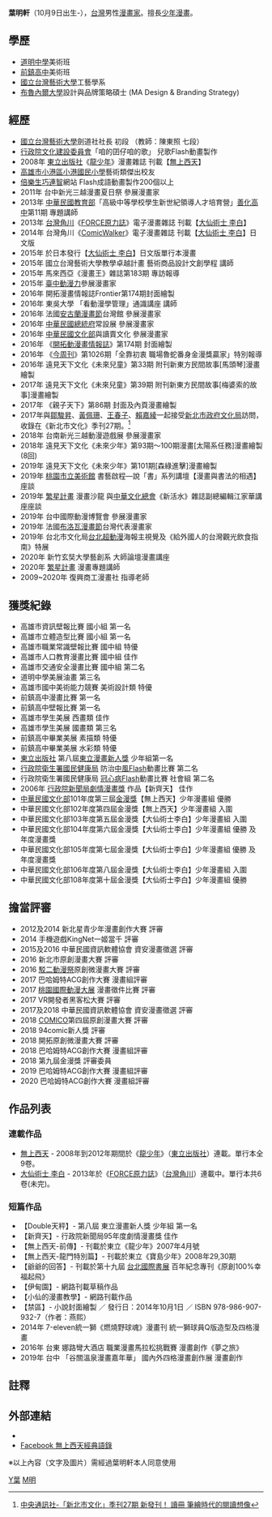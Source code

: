 {{Infobox writer
| birthname = 葉明軒
| image = FF Taichung Yeh Ming-Hsuan 20131116.jpg
| caption = 於2013年[[臺中動漫節|臺中動漫節]]留影
| 國籍  = {{ROC}}
| 職業  = 漫畫家
| 代表作 = 《[[無上西天|無上西天]]》<br>《[[大仙術士_李白|大仙術士 李白]]》
| 獎項  = 第8屆[[東立漫畫新人獎|東立漫畫新人獎]]<br>95年度[[行政院新聞局劇情漫畫獎|行政院新聞局劇情漫畫獎]]<br>101年度[[金漫獎|金漫獎]]少年漫畫組優勝<br>104年度金漫獎少年漫畫組優勝及年度漫畫獎
| website      = [https://www.facebook.com/gotobuddhaland  葉明軒FaceBook專頁]
}}
'''葉明軒'''（10月9日出生-），[[台灣|台灣]]男性[[漫畫家|漫畫家]]。擅長[[少年漫畫|少年漫畫]]。

== 學歷 ==
*[[道明中學|道明中學]]美術班
*[[前鎮高中|前鎮高中]]美術班
*[[國立台灣藝術大學|國立台灣藝術大學]]工藝學系
*[[布魯內爾大學|布魯內爾大學]]設計與品牌策略碩士 (MA Design & Branding Strategy)

== 經歷 ==
*[[國立台灣藝術大學|國立台灣藝術大學]]劍道社社長 初段 （教師：陳東照 七段）
*[[行政院文化建設委員會|行政院文化建設委員會]]「咱的囝仔咱的歌」 兒歌Flash動畫製作
*2008年 [[東立出版社|東立出版社]]《[[龍少年|龍少年]]》漫畫雜誌 刊載【[[無上西天|無上西天]]】
*[[高雄市小港區小港國民小學|高雄市小港區小港國民小學]]藝術類傑出校友
*[[倍樂生|倍樂生]][[巧連智|巧連智]]網站 Flash成語動畫製作200個以上
*2011年 台中新光三越漫畫夏日祭 參展漫畫家
*2013年 [[中華民國教育部|中華民國教育部]]「高級中等學校學生新世紀領導人才培育營」[[善化高中|善化高中]]第11期 專題講師
*2013年 [[台灣角川|台灣角川]]《[[FORCE原力誌|FORCE原力誌]]》電子漫畫雜誌 刊載【[[大仙術士_李白|大仙術士 李白]]】
*2014年 台灣角川《[[ComicWalker|ComicWalker]]》電子漫畫雜誌 刊載【[[大仙術士_李白|大仙術士 李白]]】日文版
*2015年 於日本發行【[[大仙術士_李白|大仙術士 李白]]】日文版單行本漫畫
*2015年 國立台灣藝術大學教學卓越計畫 藝術商品設計文創學程 講師
*2015年 馬來西亞《漫畫王》雜誌第183期 專訪報導
*2015年 [[臺中動漫力|臺中動漫力]]參展漫畫家
*2016年 開拓漫畫情報誌Frontier第174期封面繪製
*2016年 東吳大學 「看動漫學管理」通識講座 講師
*2016年 法國[[安古蘭漫畫節|安古蘭漫畫節]]台灣館 參展漫畫家
*2016年 [[中華民國總統府|中華民國總統府]]常設展 參展漫畫家
*2016年 [[中華民國文化部|中華民國文化部]]與讀賣文化 {{lang|ja|東京台北駐日經濟文化代表処《台湾漫画の世界》講演会}} 參展漫畫家
*2016年 《[[開拓動漫畫情報誌|開拓動漫畫情報誌]]》第174期 封面繪製
*2016年 《[[今周刊|今周刊]]》第1026期「全靠初衷 職場魯蛇番身金漫獎贏家」特別報導
*2016年 遠見天下文化《未來兒童》第33期 附刊新東方民間故事[馬頭琴]漫畫繪製
*2017年 遠見天下文化《未來兒童》第39期 附刊新東方民間故事[梅婆索的故事]漫畫繪製
*2017年 《親子天下》第86期 封面及內頁漫畫繪製
*2017年與[[鄒駿昇|鄒駿昇]]、[[黃佩珊|黃佩珊]]、[[王春子|王春子]]、[[賴嘉綾|賴嘉綾]]一起接受[[新北市政府文化局|新北市政府文化局]]訪問，收錄在《新北市文化》季刊27期。<ref>[http://www.cna.com.tw/postwrite/Detail/225920.aspx#.WjjRtHN-XqB 中央通訊社-「新北市文化」季刊27期 新發刊！ 讀冊 筆繪時代的閱讀想像]</ref>
*2018年 台南新光三越動漫遊戲展 參展漫畫家
*2018年 遠見天下文化《未來少年》第93期～100期漫畫[太陽系任務]漫畫繪製(8回)
*2019年 遠見天下文化《未來少年》第101期[森綠進擊]漫畫繪製
*2019年 [[桃園市立美術館|桃園市立美術館]] 書藝啟程—說「書」系列講壇【漫畫與書法的相遇】座談
*2019年 [[繁星計畫|繁星計畫]] 漫畫沙龍 與[[中華文化總會|中華文化總會]]《新活水》雜誌副總編輯江家華講座座談
*2019年 台中國際動漫博覽會 參展漫畫家
*2019年 法國[[布洛瓦漫畫節|布洛瓦漫畫節]]台灣代表漫畫家
*2019年 台北市文化局[[台北超動漫|台北超動漫]]海報主視覺及《給外國人的台灣觀光飲食指南》特展
*2020年 新竹玄奘大學藝創系 大師論壇漫畫講座
*2020年 [[繁星計畫|繁星計畫]] 漫畫專題講師
*2009~2020年 復興商工漫畫社 指導老師

== 獲獎紀錄 ==
*高雄市資訊壁報比賽 國小組 第一名
*高雄市立體造型比賽 國小組 第一名
*高雄市職業常識壁報比賽 國中組 特優
*高雄市人口教育漫畫比賽 國中組 佳作
*高雄市交通安全漫畫比賽 國中組 第二名
*道明中學美展油畫 第三名
*高雄市國中美術能力競賽 美術設計類 特優
*前鎮高中漫畫比賽 第一名
*前鎮高中壁報比賽 第一名
*高雄市學生美展 西畫類 佳作
*高雄市學生美展 國畫類 第三名
*前鎮高中畢業美展 素描類 特優
*前鎮高中畢業美展 水彩類 特優
*[[東立出版社|東立出版社]] 第八屆[[東立漫畫新人獎|東立漫畫新人獎]] 少年組第一名
*[[行政院衛生署國民健康局|行政院衛生署國民健康局]] 防治[[中風|中風]]Flash動畫比賽 第二名
*行政院衛生署國民健康局 [[冠心病|冠心病]]Flash動畫比賽 社會組 第二名
*2006年 [[行政院新聞局劇情漫畫獎|行政院新聞局劇情漫畫獎]] 作品【新齊天】 佳作
*[[中華民國文化部|中華民國文化部]]101年度第三屆[[金漫獎|金漫獎]]【無上西天】少年漫畫組 優勝
*中華民國文化部102年度第四屆金漫獎【無上西天】少年漫畫組 入圍
*中華民國文化部103年度第五屆金漫獎【大仙術士李白】少年漫畫組 入圍
*中華民國文化部104年度第六屆金漫獎【大仙術士李白】少年漫畫組 優勝 及 年度漫畫獎
*中華民國文化部105年度第七屆金漫獎【大仙術士李白】少年漫畫組 優勝 及 年度漫畫獎
*中華民國文化部106年度第八屆金漫獎【大仙術士李白】少年漫畫組 入圍
*中華民國文化部108年度第十屆金漫獎【大仙術士李白】少年漫畫組 優勝

== 擔當評審 ==
*2012及2014 新北星青少年漫畫創作大賽 評審
*2014 手機遊戲KingNet一姬當千 評審
*2015及2016 中華民國資訊軟體協會 資安漫畫徵選 評審
*2016 新北市原創漫畫大賽 評審
*2016 [[駁二動漫祭|駁二動漫祭]]原創微漫畫大賽 評審
*2017 巴哈姆特ACG創作大賽 漫畫組評審
*2017 [[桃園國際動漫大展|桃園國際動漫大展]] 漫畫徵件比賽 評審
*2017 VR開發者黑客松大賽 評審
*2017及2018 中華民國資訊軟體協會 資安漫畫徵選 評審
*2018 [[COMICO|COMICO]]第四屆原創漫畫大賽 評審
*2018 94comic新人獎 評審
*2018 開拓原創微漫畫大賽 評審
*2018 巴哈姆特ACG創作大賽 漫畫組評審
*2018 第九屆金漫獎 評審委員
*2019 巴哈姆特ACG創作大賽 漫畫組評審
*2020 巴哈姆特ACG創作大賽 漫畫組評審

== 作品列表 ==
=== 連載作品 ===
* [[無上西天|無上西天]] - 2008年到2012年期間於《[[龍少年|龍少年]]》（[[東立出版社|東立出版社]]）連載。單行本全9卷。
* [[大仙術士_李白|大仙術士 李白]] - 2013年於《[[FORCE原力誌|FORCE原力誌]]》（[[台灣角川|台灣角川]]）連載中。單行本共6卷(未完)。

=== 短篇作品 ===
*【Double天秤】- 第八屆 東立漫畫新人獎 少年組 第一名
*【新齊天】- 行政院新聞局95年度劇情漫畫獎 佳作
*【無上西天-前傳】- 刊載於東立《龍少年》2007年4月號 
*【無上西天-龍門特別篇】- 刊載於東立《寶島少年》2008年29,30期
*【爺爺的回答】- 刊載於第十九屆 [[台北國際書展|台北國際書展]] 百年紀念專刊《原創100%幸福起飛》
*【伊甸園】- 網路刊載草稿作品
*【小仙的漫畫教學】- 網路刊載作品
*【禁區】- 小說封面繪製 ／ 發行日：2014年10月1日 ／ ISBN 978-986-907-932-7（作者：燕熙）
* 2014年 7-eleven統一獅《燃燒野球魂》漫畫刊 統一獅球員Q版造型及四格漫畫
* 2016年 台東 娜路彎大酒店 職業漫畫馬拉松挑戰賽 漫畫創作《夢之旅》
* 2019年 台中 「谷關溫泉漫畫嘉年華」 國內外四格漫畫創作展 漫畫創作

== 註釋 ==
{{Reflist}}

== 外部連結 ==
* {{facebook|gotobuddhaland}}
* [https://www.facebook.com/jer1029/posts/431846580242598?ref=notif&notif_t=like#!/pages/%E7%84%A1%E4%B8%8A%E8%A5%BF%E5%A4%A9%E7%B6%93%E5%85%B8%E8%AA%9E%E9%8C%84/567456229931876 Facebook 無上西天經典語錄]
※以上內容（文字及圖片）需經過葉明軒本人同意使用

[[Category:臺灣漫畫家|Y葉]]
[[Category:葉姓|M明]]
